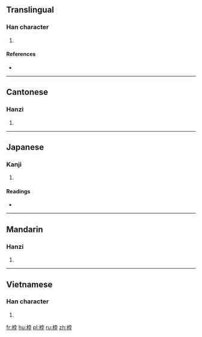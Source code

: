 ==Translingual==

===Han character===
{{Han char|rn=75|rad=木|as=07|sn=11|four=44947|canj=DJBD|ids=⿰木孛}}

# {{defn|Han|sort=木07}}

====References====
* {{Han ref|kx=0527.040|dkj=14805|dj=0915.230|hdz=21210.090|uh=6872|ud=26738|bh=D5C5|bd=54725}}

----

==Cantonese==

===Hanzi===
{{yue-hanzi|jyut=but6|y=but6}}

# {{defn|lang=yue|sort=木07}}

----

==Japanese==

===Kanji===
{{ja-kanji|grade=|rs=木07}}

# {{defn|lang=ja|sort=木07}}

====Readings====
* {{ja-readings|on=[[ほつ]] (hotsu), [[ぼち]] (bochi)|kun=[[からざお]] (karazao)}}

----

==Mandarin==

===Hanzi===
{{cmn-hanzi|pin=[[bó]] ([[bo2]]), [[po]] ([[po5)]]|wg=po<sup>2</sup>, p'o<sup>5</sup>}}

# {{defn|lang=cmn|sort=木07}}

----

==Vietnamese==

===Han character===
{{vi-hantu|[[vụt]], [[bụt]], [[bột]], [[vọt]]|rs=木07}}

# {{defn|lang=vi|sort=木07}}

[[fr:桲]]
[[hu:桲]]
[[pl:桲]]
[[ru:桲]]
[[zh:桲]]
